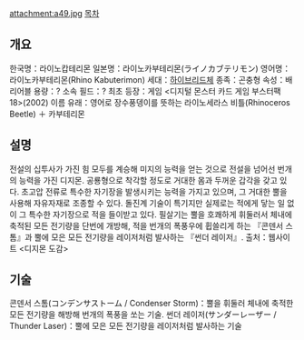 attachment:a49.jpg
[[목차]]
== 개요 ==
한국명：라이노캅테리몬
일본명：라이노카부테리몬(ライノカブテリモン)
영어명：라이노카부테리몬(Rhino Kabuterimon)
세대：[[하이브리드체]]
종족：곤충형
속성：배리어블
용량：?
소속 필드：?
최초 등장：게임 <디지털 몬스터 카드 게임 부스터팩 18>(2002)
이름 유래：영어로 장수풍뎅이를 뜻하는 라이노세라스 비틀(Rhinoceros Beetle) ＋ 카부테리몬
 
== 설명 ==
전설의 십투사가 가진 힘 모두를 계승해 미지의 능력을 얻는 것으로 전설을 넘어선 번개의 능력을 가진 디지몬. 공룡형으로 착각할 정도로 거대한 몸과 두꺼운 갑각을 갖고 있다. 초고압 전류로 특수한 자기장을 발생시키는 능력을 가지고 있으며, 그 거대한 뿔을 사용해 자유자재로 조종할 수 있다. 돌진계 기술이 특기지만 실제로는 적에게 닿는 일 없이 그 특수한 자기장으로 적을 들이받고 있다. 필살기는 뿔을 호쾌하게 휘둘러서 체내에 축적된 모든 전기량을 단번에 개방해, 적을 번개의 폭풍우에 휩쓸리게 하는 『콘덴서 스톰』과 뿔에 모은 모든 전기량을 레이저처럼 발사하는 『썬더 레이저』.
출처：웹사이트 <디지몬 도감>
 
== 기술 ==
콘덴서 스톰(コンデンサストーム / Condenser Storm)：뿔을 휘둘러 체내에 축적한 모든 전기량을 해방해 번개의 폭풍을 쏘는 기술.
썬더 레이저(サンダーレーザー / Thunder Laser)：뿔에 모은 모든 전기량을 레이저처럼 발사하는 기술
